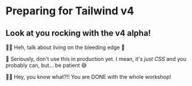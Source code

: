 # Preparing for Tailwind v4

<EpicVideo url="https://www.epicweb.dev/workshops/pixel-perfect-figma-to-tailwind/preparing-for-tailwind-v4/migrating-to-tailwind-version-4" />

## Look at you rocking with the v4 alpha!

👨‍💼 Heh, talk about living on the bleeding edge 🔪

🦉 Seriously, don't use this in production yet. I mean, it's _just CSS_ and you probably can, but... be patient 😅

👨‍💼 Hey, you know what?!! You are DONE with the whole workshop!
